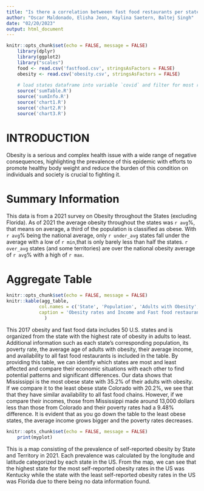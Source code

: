 ```yaml
---
title: "Is there a correlation betweeen fast food restaurants per state and obesity rates?"
author: "Oscar Maldonado, Elisha Jeon, Kaylina Saetern, Baltej Singh"
date: "02/20/2023"
output: html_document
---
```


```r
knitr::opts_chunk$set(echo = FALSE, message = FALSE)
    library(dplyr)
    library(ggplot2)
    library("scales")
    food <- read.csv('fastfood.csv', stringsAsFactors = FALSE)
    obesity <- read.csv('obesity.csv', stringsAsFactors = FALSE)
    
    # load states dataframe into variable `covid` and filter for most recent data
    source('sumTable.R')
    source('sumInfo.R')
    source('chart1.R')
    source('chart2.R')
    source('chart3.R')

```

# INTRODUCTION
Obesity is a serious and complex health issue with a wide range of negative consequences, highlighting the prevalence of this epidemic with efforts to promote healthy body weight and reduce the burden of this condition on individuals and society is crucial to fighting it.

# Summary Information
This data is from a 2021 survey on Obesity throughout the States (excluding Florida). As of 2021
the average obesity throughout the states was `r avg`%, that means on average, a third of the population is
classified as obese. With `r avg`% being the national average, only `r under_avg` states fall under the average with
a low of `r min`,that is only barely less than half the states. `r over_avg` states (and some territories) are over the national obesity average of `r avg`% with a high of `r max`.

# Aggregate Table
```r
knitr::opts_chunk$set(echo = FALSE, message = FALSE)
knitr::kable(agg_table,
            col.names = c('State', 'Population', 'Adults with Obesity', 'Average Age', 'Average Income', ' Fast Food            Restaurants', 'Poverty Rate'),
            caption = 'Obesity rates and Income and Fast food restaurants per 100,000 people'
              )

```
This 2017 obesity and fast food data includes 50 U.S. states and is organized from the state with the highest rate of obesity in adults to least. Additional information such as each state’s corresponding population, its poverty rate, the average age of adults with obesity, their average income, and availability to all fast food restaurants is included in the table. By providing this table, we can identify which states are most and least affected and compare their economic situations with each other to find potential patterns and significant differences. Our data shows that Mississippi is the most obese state with 35.2% of their adults with obesity. If we compare it to the least obese state Colorado with 20.2%, we see that that they have similar availability to all fast food chains. However, if we compare their incomes, those from Mississippi made around 13,000 dollars less than those from Colorado and their poverty rates had a 9.48% difference. It is evident that as you go down the table to the least obese states, the average income grows bigger and the poverty rates decreases.


```r
knitr::opts_chunk$set(echo = FALSE, message = FALSE)
    print(myplot)
```

This is a map consisting of the prevalence of self-reported obesity by State and Territory in 2021. Each prevalence was calculated by the longitude and latitude categorized by each state in the US. From the map, we can see that the highest state for the most self-reported obesity rates in the US was Kentucky while the state with the least self-reported obesity rates in the US was Florida due to there being no data information found.

